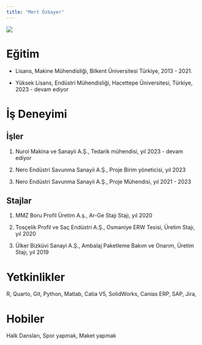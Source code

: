 ```yaml
---
title: "Mert Özbayer"
---
```


![](/docs/assets/images/mertozbayer_picture.jpg){fig-align="center"}

# Eğitim

-   Lisans, Makine Mühendisliği, Bilkent Üniversitesi Türkiye, 2013 - 2021.

-   Yüksek Lisans, Endüstri Mühendisliği, Hacettepe Üniversitesi, Türkiye, 2023 - devam ediyor

# İş Deneyimi

## İşler

1.  Nurol Makina ve Sanayii A.Ş., Tedarik mühendisi, yıl 2023 - devam ediyor

2.  Nero Endüstri Savunma Sanayii A.Ş., Proje Birim yöneticisi, yıl 2023

3.  Nero Endüstri Savunma Sanayii A.Ş., Proje Mühendisi, yıl 2021 - 2023

## Stajlar

1.  MMZ Boru Profil Üretim A.ş., Ar-Ge Stajı Stajı, yıl 2020

2.  Tosçelik Profil ve Saç Endüstri A.Ş., Osmaniye ERW Tesisi, Üretim Stajı, yıl 2020

3.  Ülker Bizküvi Sanayi A.Ş., Ambalaj Paketleme Bakım ve Onarım, Üretim Stajı, yıl 2019 

# Yetkinlikler

R, Quarto, Git, Python, Matlab, Catia V5, SolidWorks, Canias ERP, SAP, Jira, 

# Hobiler

Halk Dansları, Spor yapmak, Maket yapmak
